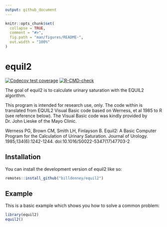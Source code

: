 ```yaml
---
output: github_document
---
```


<!-- README.md is generated from README.Rmd. Please edit that file -->

```r
knitr::opts_chunk$set(
  collapse = TRUE,
  comment = "#>",
  fig.path = "man/figures/README-",
  out.width = "100%"
)
```

# equil2

<!-- badges: start -->
[![Codecov test coverage](https://codecov.io/gh/billdenney/equil2/branch/main/graph/badge.svg)](https://app.codecov.io/gh/billdenney/equil2?branch=main)
[![R-CMD-check](https://github.com/billdenney/equil2/workflows/R-CMD-check/badge.svg)](https://github.com/billdenney/equil2/actions)
<!-- badges: end -->

The goal of equil2 is to calculate urinary saturation with the EQUIL2 algorithm.

This program is intended for research use, only.  The code within is translated
from EQUIL2 Visual Basic code based on Werness, et al 1985 to R (see reference
below).  The Visual Basic code was kindly provided by Dr. John Lieske of the
Mayo Clinic.

Werness PG, Brown CM, Smith LH, Finlayson B. Equil2: A Basic Computer Program
for the Calculation of Urinary Saturation. Journal of Urology.
1985;134(6):1242-1244. doi:10.1016/S0022-5347(17)47703-2

## Installation

You can install the development version of equil2 like so:

``` r
remotes::install_github("billdenney/equil2")
```

## Example

This is a basic example which shows you how to solve a common problem:

```r
library(equil2)
equil2()
```
